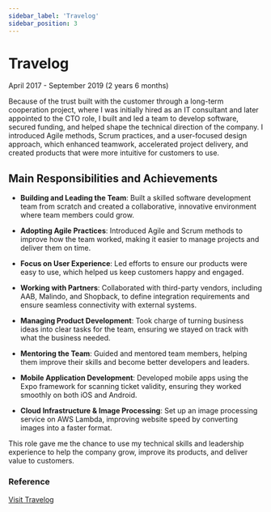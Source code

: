 ```yaml
---
sidebar_label: 'Travelog'
sidebar_position: 3
---
```


# Travelog
April 2017 - September 2019 (2 years 6 months)

Because of the trust built with the customer through a long-term cooperation project, where I was initially hired as an IT consultant and later appointed to the CTO role, I built and led a team to develop software, secured funding, and helped shape the technical direction of the company. I introduced Agile methods, Scrum practices, and a user-focused design approach, which enhanced teamwork, accelerated project delivery, and created products that were more intuitive for customers to use.

## Main Responsibilities and Achievements

* __Building and Leading the Team__: Built a skilled software development team from scratch and created a collaborative, innovative environment where team members could grow.

* __Adopting Agile Practices__: Introduced Agile and Scrum methods to improve how the team worked, making it easier to manage projects and deliver them on time.

* __Focus on User Experience__: Led efforts to ensure our products were easy to use, which helped us keep customers happy and engaged.

* __Working with Partners__: Collaborated with third-party vendors, including AAB, Malindo, and Shopback, to define integration requirements and ensure seamless connectivity with external systems.

* __Managing Product Development__: Took charge of turning business ideas into clear tasks for the team, ensuring we stayed on track with what the business needed.

* __Mentoring the Team__: Guided and mentored team members, helping them improve their skills and become better developers and leaders.

* __Mobile Application Development__: Developed mobile apps using the Expo framework for scanning ticket validity, ensuring they worked smoothly on both iOS and Android.

* __Cloud Infrastructure & Image Processing__: Set up an image processing service on AWS Lambda, improving website speed by converting images into a faster format.


This role gave me the chance to use my technical skills and leadership experience to help the company grow, improve its products, and deliver value to customers.


### Reference
[Visit Travelog](https://travelog.com/)